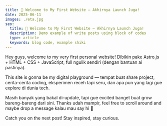 ```yaml
---
title: 🚀 Welcome to My First Website — Akhirnya Launch Juga!
date: 2025-06-11
images: ./eta.jpg
seo:
  title: 🚀 Welcome to My First Website — Akhirnya Launch Juga!
  description: Demo example of write posts using block of codes
  type: article
  keywords: blog code, example shiki
---
```


Hey guys, welcome to my very first personal website! Dibikin pake Astro.js + HTML + CSS + JavaScript, full ngulik sendiri (dengan bantuan ai pastinya).

This site is gonna be my digital playground — tempat buat share project, cerita-cerita coding, eksperimen receh tapi seru, dan apa pun yang lagi gue explore di dunia tech.

Masih banyak yang bakal di-update, tapi gue excited banget buat grow bareng-bareng dari sini. Thanks udah mampir, feel free to scroll around and maybe drop a message kalau mau say hi 👋

Catch you on the next post!
Stay inspired, stay curious.